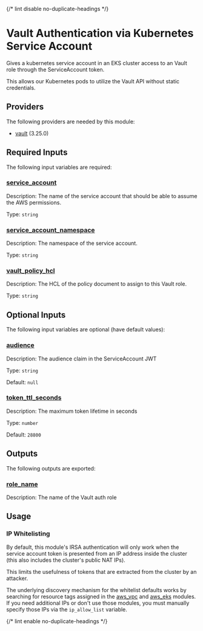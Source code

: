 
{/* lint disable no-duplicate-headings */}

# Vault Authentication via Kubernetes Service Account

<ModuleHeader name="kube_sa_auth_vault" sourceHref="https://github.com/Panfactum/stack/tree/__PANFACTUM_VERSION_EDGE__/packages/infrastructure/kube_sa_auth_vault" status="stable" type="submodule" />

Gives a kubernetes service account in an EKS cluster access to an Vault role through the ServiceAccount token.

This allows our Kubernetes pods to utilize the Vault API without static credentials.

## Providers

The following providers are needed by this module:

* [vault](https://registry.terraform.io/providers/hashicorp/vault/3.25.0/docs) (3.25.0)

## Required Inputs

The following input variables are required:

### <a name="input_service_account" /> [service\_account](#input_service_account)

Description: The name of the service account that should be able to assume the AWS permissions.

Type: `string`

### <a name="input_service_account_namespace" /> [service\_account\_namespace](#input_service_account_namespace)

Description: The namespace of the service account.

Type: `string`

### <a name="input_vault_policy_hcl" /> [vault\_policy\_hcl](#input_vault_policy_hcl)

Description: The HCL of the policy document to assign to this Vault role.

Type: `string`

## Optional Inputs

The following input variables are optional (have default values):

### <a name="input_audience" /> [audience](#input_audience)

Description: The audience claim in the ServiceAccount JWT

Type: `string`

Default: `null`

### <a name="input_token_ttl_seconds" /> [token\_ttl\_seconds](#input_token_ttl_seconds)

Description: The maximum token lifetime in seconds

Type: `number`

Default: `28800`

## Outputs

The following outputs are exported:

### <a name="output_role_name" /> [role\_name](#output_role_name)

Description: The name of the Vault auth role

## Usage

### IP Whitelisting

By default, this module's IRSA authentication will only work when the service account token is presented from an IP address
inside the cluster (this also includes the cluster's public NAT IPs).

This limits the usefulness of tokens that are extracted from the cluster by an attacker.

The underlying discovery mechanism for the whitelist defaults works by searching for resource tags
assigned in the [aws\_vpc](/docs/edge/reference/infrastructure-modules/aws/aws_vpc) and [aws\_eks](/docs/edge/reference/infrastructure-modules/aws/aws_eks)
modules. If you need additional IPs or don't use those modules, you must manually specify those IPs via the `ip_allow_list` variable.

{/* lint enable no-duplicate-headings */}
